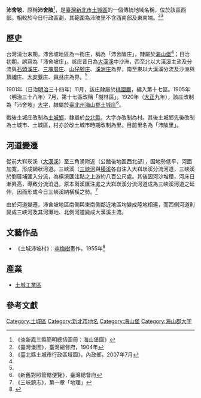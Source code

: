 {{noteTA　
|1 = zh-cn:庄; zh-hk:庄; zh-tw:庄;
}}
'''沛舍坡'''，原稱'''沛舍陂'''<ref name="簡明總括圖冊">《淡新鳳三縣簡明總括圖冊：海山堡圖》</ref>，是[[臺灣|臺灣]][[新北市|新北市]][[土城區|土城區]]的一個傳統地域名稱，位於該區西部。相較於今日行政區劃，其範圍為沛陂里不含西南部及東南端。<ref name="臺灣堡圖">《臺灣堡圖》，臺灣總督府，1904年</ref><ref name="土城市地圖">《臺北縣土城市行政區域圖》，內政部，2007年7月</ref>

==歷史==
台灣清治末期，沛舍坡地區為一街庄，稱為「沛舍陂庄」，隸屬於[[海山堡|海山堡]]<ref name="簡明總括圖冊"/>；日治初期，誤寫為「沛舍坡庄」。該庄昔日為[[大漢溪|大漢溪]]中沙洲，西至北以大漢溪主流及分流與[[石頭溪庄|石頭溪庄]]、[[三塊厝_(新北市)|三塊厝庄]]、[[山子腳_(新北市)|山仔腳庄]]、[[溪洲_(新北市)|溪洲庄]]為界，南至東以大漢溪分流及沙洲與[[頂埔_(新北市)|頂埔庄]]、[[大安藔庄|大安藔庄]]、[[員林_(新北市)|員林庄]]為界。<ref name="臺灣堡圖"/>

1901年（日治[[明治|明治]]三十四年）11月，該庄隸屬於[[桃園廳|桃園廳]]，編入第十七區。1905年（明治三十八年）7月，第十七區改稱「樹林區」。1920年（[[大正|大正]]九年），該庄改制為「沛舍坡」[[大字|大字]]，隸屬於[[臺北州|臺北州]][[海山郡|海山郡]][[土城庄|土城庄]]<ref>《新舊對照管轄便覽》，臺灣總督府</ref>。

戰後土城庄改制為[[土城鄉|土城鄉]]，隸屬於[[台北縣|台北縣]]，大字亦改制為村。其後土城鄉先後改制為土城市、土城區，村亦於改土城市時期改制為里。目前里名為「沛陂里」。

==河道變遷==
從前大嵙崁溪（[[大漢溪|大漢溪]]）至三角湧附近（公館後地區西北部），因地勢低平，河面加寬，形成網狀河道。三峽溪（[[三峽河|三峽河]]與[[橫溪|橫溪]]各自注入大嵙崁溪分流河道，三峽溪於劉厝埔匯入分流，為橫溪匯注點之上游約八百公尺處。其後因河沙堆積，河床日漸昇高，導致分流消退，原本兩溪匯注處之大嵙崁溪分流河道成為三峽溪河道之延伸，因而形成今日三峽溪納橫榽之勢。<ref>《三峽鎮志》，第一章「地理」</ref>

由於河道變遷，沛舍坡地區南側與東南側鄰近地區均變成陸地相連，而西側河道則變成三峽河及其河灘地、北側河道變成大漢溪主流。

==文藝作品==
* 《土城沛坡村》：[[李梅樹|李梅樹]]畫作，1955年<ref>{{Cite web |url=https://limeishu.org.tw/intro/museum/5b8e97c049454bae17185ce0 |title=土城市沛坡村，李梅樹紀念館 |access-date=2021-01-04 |archive-date=2021-01-22 |archive-url=https://web.archive.org/web/20210122002554/https://limeishu.org.tw/intro/museum/5b8e97c049454bae17185ce0 |dead-url=no }}</ref>

==產業==
*[[土城工業區|土城工業區]]

==參考文獻==
{{reflist}}

{{海山郡}}

[[Category:土城區|Category:土城區]]
[[Category:新北市地名|Category:新北市地名]]
[[Category:海山堡|Category:海山堡]]
[[Category:海山郡大字|Category:海山郡大字]]